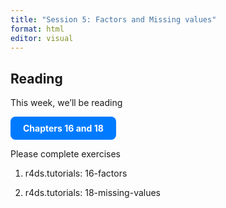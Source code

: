 ```yaml
---
title: "Session 5: Factors and Missing values"
format: html
editor: visual
---
```


## Reading

This week, we'll be reading

<a href="https://r4ds.hadley.nz/factors.html" target="_blank" class="btn"> Chapters 16 and 18 </a>

Please complete exercises

1.  r4ds.tutorials: 16-factors

2.  r4ds.tutorials: 18-missing-values


```{=html}
<style>
.btn {
  display: inline-block;
  padding: 10px 20px;
  background-color: #007BFF; /* Bootstrap blue */
  color: white;
  font-weight: bold;
  border-radius: 8px;
  text-decoration: none;
  transition: background-color 0.3s ease;
}
.btn:hover {
  background-color: #00008B;
}
</style>
```
